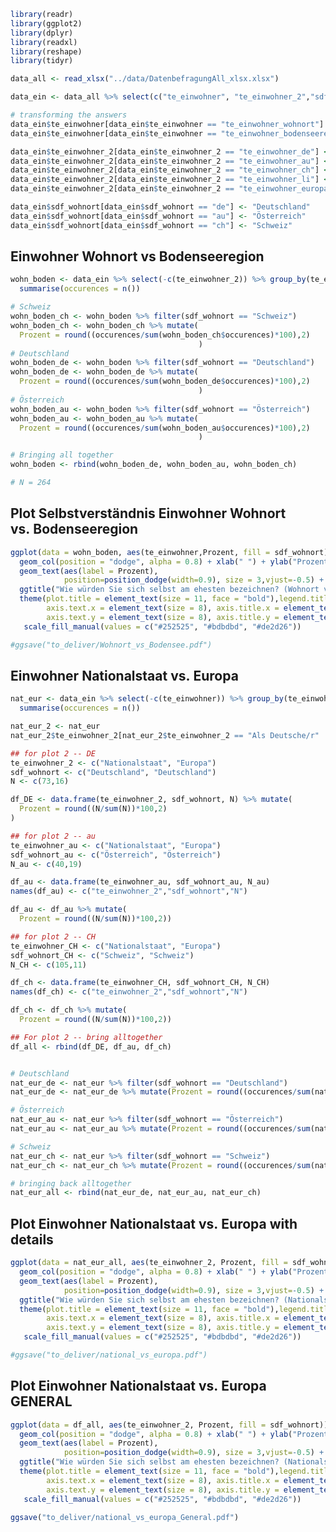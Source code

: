 
```r
library(readr)
library(ggplot2)
library(dplyr)
library(readxl)
library(reshape)
library(tidyr)

data_all <- read_xlsx("../data/DatenbefragungAll_xlsx.xlsx")
```

```r
data_ein <- data_all %>% select(c("te_einwohner", "te_einwohner_2","sdf_wohnort")) %>% na.omit()

# transforming the answers
data_ein$te_einwohner[data_ein$te_einwohner == "te_einwohner_wohnort"] <- "Als Einwohner/in Ihres Wohnortes"
data_ein$te_einwohner[data_ein$te_einwohner == "te_einwohner_bodenseeregion"] <- "Als Einwohner/in der Bodenseeregion"

data_ein$te_einwohner_2[data_ein$te_einwohner_2 == "te_einwohner_de"] <- "Als Deutsche/r"
data_ein$te_einwohner_2[data_ein$te_einwohner_2 == "te_einwohner_au"] <- "Als Österreicher/in"
data_ein$te_einwohner_2[data_ein$te_einwohner_2 == "te_einwohner_ch"] <- "Als Schweizer/in"
data_ein$te_einwohner_2[data_ein$te_einwohner_2 == "te_einwohner_li"] <- "Als Liechtensteiner/in"
data_ein$te_einwohner_2[data_ein$te_einwohner_2 == "te_einwohner_europa"] <- "Als Europäer/in"

data_ein$sdf_wohnort[data_ein$sdf_wohnort == "de"] <- "Deutschland"
data_ein$sdf_wohnort[data_ein$sdf_wohnort == "au"] <- "Österreich"
data_ein$sdf_wohnort[data_ein$sdf_wohnort == "ch"] <- "Schweiz"
```


## Einwohner Wohnort vs Bodenseeregion
```r
wohn_boden <- data_ein %>% select(-c(te_einwohner_2)) %>% group_by(te_einwohner, sdf_wohnort) %>%
  summarise(occurences = n())

# Schweiz
wohn_boden_ch <- wohn_boden %>% filter(sdf_wohnort == "Schweiz")
wohn_boden_ch <- wohn_boden_ch %>% mutate(
  Prozent = round((occurences/sum(wohn_boden_ch$occurences)*100),2)
                                          )
# Deutschland
wohn_boden_de <- wohn_boden %>% filter(sdf_wohnort == "Deutschland")
wohn_boden_de <- wohn_boden_de %>% mutate(
  Prozent = round((occurences/sum(wohn_boden_de$occurences)*100),2)
                                          )
# Österreich
wohn_boden_au <- wohn_boden %>% filter(sdf_wohnort == "Österreich")
wohn_boden_au <- wohn_boden_au %>% mutate(
  Prozent = round((occurences/sum(wohn_boden_au$occurences)*100),2)
                                          )

# Bringing all together
wohn_boden <- rbind(wohn_boden_de, wohn_boden_au, wohn_boden_ch)

# N = 264
```

## Plot Selbstverständnis Einwohner Wohnort vs. Bodenseeregion
```r

ggplot(data = wohn_boden, aes(te_einwohner,Prozent, fill = sdf_wohnort)) +
  geom_col(position = "dodge", alpha = 0.8) + xlab(" ") + ylab("Prozent %") +
  geom_text(aes(label = Prozent),
            position=position_dodge(width=0.9), size = 3,vjust=-0.5) +
  ggtitle("Wie würden Sie sich selbst am ehesten bezeichnen? (Wohnort vs. Bodenseeregion)") + ylim(0,100) + 
  theme(plot.title = element_text(size = 11, face = "bold"),legend.title = element_blank(), legend.position="bottom",
        axis.text.x = element_text(size = 8), axis.title.x = element_text(size = 10,face = "bold"),
        axis.text.y = element_text(size = 8), axis.title.y = element_text(size = 10,face = "bold")) + 
   scale_fill_manual(values = c("#252525", "#bdbdbd", "#de2d26"))

#ggsave("to_deliver/Wohnort_vs_Bodensee.pdf")
```


## Einwohner Nationalstaat vs. Europa

```r
nat_eur <- data_ein %>% select(-c(te_einwohner)) %>% group_by(te_einwohner_2, sdf_wohnort) %>%
  summarise(occurences = n())

nat_eur_2 <- nat_eur
nat_eur_2$te_einwohner_2[nat_eur_2$te_einwohner_2 == "Als Deutsche/r" | nat_eur_2$te_einwohner_2 == "Als Liechtensteiner/in" | nat_eur_2$te_einwohner_2 == "Als Österreicher/in" | nat_eur_2$te_einwohner_2 == "Als Schweizer/in" ] <- "Nationalstaat"

## for plot 2 -- DE
te_einwohner_2 <- c("Nationalstaat", "Europa")
sdf_wohnort <- c("Deutschland", "Deutschland")
N <- c(73,16)

df_DE <- data.frame(te_einwohner_2, sdf_wohnort, N) %>% mutate(
  Prozent = round((N/sum(N))*100,2)
)

## for plot 2 -- au
te_einwohner_au <- c("Nationalstaat", "Europa")
sdf_wohnort_au <- c("Österreich", "Österreich")
N_au <- c(40,19)

df_au <- data.frame(te_einwohner_au, sdf_wohnort_au, N_au)
names(df_au) <- c("te_einwohner_2","sdf_wohnort","N")

df_au <- df_au %>% mutate(
  Prozent = round((N/sum(N))*100,2))

## for plot 2 -- CH
te_einwohner_CH <- c("Nationalstaat", "Europa")
sdf_wohnort_CH <- c("Schweiz", "Schweiz")
N_CH <- c(105,11)

df_ch <- data.frame(te_einwohner_CH, sdf_wohnort_CH, N_CH)
names(df_ch) <- c("te_einwohner_2","sdf_wohnort","N")

df_ch <- df_ch %>% mutate(
  Prozent = round((N/sum(N))*100,2))

## For plot 2 -- bring alltogether
df_all <- rbind(df_DE, df_au, df_ch)


# Deutschland
nat_eur_de <- nat_eur %>% filter(sdf_wohnort == "Deutschland")
nat_eur_de <- nat_eur_de %>% mutate(Prozent = round((occurences/sum(nat_eur_de$occurences))*100,2))

# Österreich
nat_eur_au <- nat_eur %>% filter(sdf_wohnort == "Österreich")
nat_eur_au <- nat_eur_au %>% mutate(Prozent = round((occurences/sum(nat_eur_au$occurences))*100,2))

# Schweiz
nat_eur_ch <- nat_eur %>% filter(sdf_wohnort == "Schweiz")
nat_eur_ch <- nat_eur_ch %>% mutate(Prozent = round((occurences/sum(nat_eur_ch$occurences))*100,2))

# bringing back alltogether
nat_eur_all <- rbind(nat_eur_de, nat_eur_au, nat_eur_ch)
```

## Plot Einwohner Nationalstaat vs. Europa with details
```r

ggplot(data = nat_eur_all, aes(te_einwohner_2, Prozent, fill = sdf_wohnort)) +
  geom_col(position = "dodge", alpha = 0.8) + xlab(" ") + ylab("Prozent %") +
  geom_text(aes(label = Prozent),
            position=position_dodge(width=0.9), size = 3,vjust=-0.5) +
  ggtitle("Wie würden Sie sich selbst am ehesten bezeichnen? (Nationalstaat vs. Europa)") + ylim(0,100) + 
  theme(plot.title = element_text(size = 11, face = "bold"),legend.title = element_blank(), legend.position="bottom",
        axis.text.x = element_text(size = 8), axis.title.x = element_text(size = 10,face = "bold"),
        axis.text.y = element_text(size = 8), axis.title.y = element_text(size = 10,face = "bold")) + 
   scale_fill_manual(values = c("#252525", "#bdbdbd", "#de2d26"))

#ggsave("to_deliver/national_vs_europa.pdf")
```

## Plot Einwohner Nationalstaat vs. Europa GENERAL
```r

ggplot(data = df_all, aes(te_einwohner_2, Prozent, fill = sdf_wohnort)) +
  geom_col(position = "dodge", alpha = 0.8) + xlab(" ") + ylab("Prozent %") +
  geom_text(aes(label = Prozent),
            position=position_dodge(width=0.9), size = 3,vjust=-0.5) +
  ggtitle("Wie würden Sie sich selbst am ehesten bezeichnen? (Nationalstaat vs. Europa)") + ylim(0,100) + 
  theme(plot.title = element_text(size = 11, face = "bold"),legend.title = element_blank(), legend.position="bottom",
        axis.text.x = element_text(size = 8), axis.title.x = element_text(size = 10,face = "bold"),
        axis.text.y = element_text(size = 8), axis.title.y = element_text(size = 10,face = "bold")) + 
   scale_fill_manual(values = c("#252525", "#bdbdbd", "#de2d26"))

ggsave("to_deliver/national_vs_europa_General.pdf")
```




